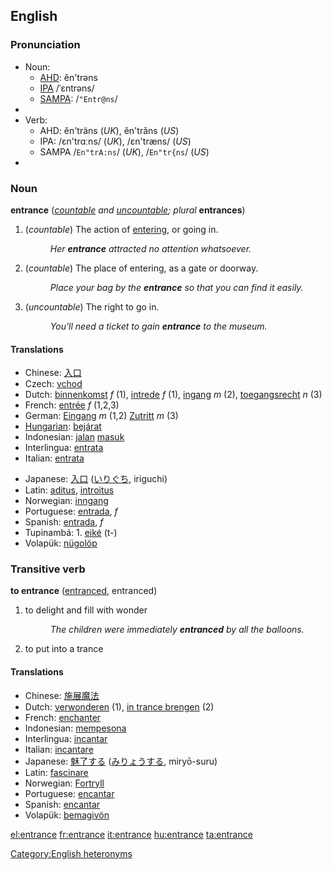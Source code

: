 ==English==
===Pronunciation===
*Noun:
**[[AHD]]: ĕn'trəns
**[[IPA]] /ˈɛntrəns/
**[[SAMPA]]: /<tt>"Entr@ns</tt>/
*{{audio|en-us-entrance-noun.ogg|Audio (US)}}
*Verb:
**AHD: ĕn'träns (''UK''), ĕn'trăns (''US'')
**IPA: /εn'trɑːns/ (''UK''), /εn'træns/ (''US'')
**SAMPA /<tt>En"trA:ns</tt>/ (''UK''), /<tt>En"tr{ns</tt>/ (''US'')
*{{audio|en-us-entrance-verb.ogg|Audio (US)}}

===Noun===
'''entrance''' (''[[countable]] and [[uncountable]]; plural'' '''entrances''')

#(''countable'') The action of [[entering]], or going in.
#:''Her '''entrance''' attracted no attention whatsoever.''
#(''countable'') The place of entering, as a gate or doorway.
#:''Place your bag by the '''entrance''' so that you can find it easily.''
#(''uncountable'') The right to go in.
#:''You'll need a ticket to gain '''entrance''' to the museum.''

==== Translations ====
{{top}}
*Chinese: [[入口]]
*Czech: [[vchod]]
*Dutch: [[binnenkomst]] ''f'' (1), [[intrede]] ''f'' (1), [[ingang]] ''m'' (2), [[toegangsrecht]] ''n'' (3)
*French: [[entrée]] ''f'' (1,2,3)
*German: [[Eingang]] ''m'' (1,2) [[Zutritt]] ''m'' (3)
*[[Hungarian]]: [[bejárat]]
*Indonesian: [[jalan]] [[masuk]]
*Interlingua: [[entrata]]
*Italian: [[entrata]]
{{mid}}
*Japanese: [[入口]] ([[いりぐち]], iriguchi)
*Latin: [[aditus]], [[introitus]]
*Norwegian: [[inngang]]
*Portuguese: [[entrada]], ''f''
*Spanish: [[entrada]], ''f''
*Tupinambá: 1. [[eiké]] (t-)
*Volapük: [[nügolöp]]
{{bottom}}

===Transitive verb=== 
'''to entrance''' ([[entranced]], entranced)
# to delight and fill with wonder
#:''The children were immediately '''entranced''' by all the balloons.''
# to put into a trance 

==== Translations ====
*Chinese: [[施展魔法]]
*Dutch: [[verwonderen]] (1), [[in trance brengen]] (2)
*French: [[enchanter]]
*Indonesian: [[pesona|mempesona]]
*Interlingua: [[incantar]]
*Italian: [[incantare]]
*Japanese: [[魅了|魅了する]] ([[みりょう|みりょうする]], miryō-suru)
*Latin: [[fascinare]]
*Norwegian: [[Fortryll]]
*Portuguese: [[encantar]]
*Spanish: [[encantar]]
*Volapük: [[bemagivön]]

[[Category:English heteronyms]]

[[el:entrance]]
[[fr:entrance]]
[[it:entrance]]
[[hu:entrance]]
[[ta:entrance]]